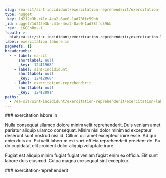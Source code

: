 ```yaml
---
slug: /ea-sit/sint-incididunt/exercitation-reprehenderit/exercitation-labore-in
type: nugget
_key: 1d212e3b-c41e-4ea2-8ae0-1ad78ffc59bb
_id: nugget/1d212e3b-c41e-4ea2-8ae0-1ad78ffc59bb
_rev: _iKCEnRm--A
fspath: >-
  blah/ea-sit/sint-incididunt/exercitation-reprehenderit/exercitation-labore-in.md
label: exercitation labore in
pageRefs: {}
breadcrumbs:
  - - label: ea-sit
      shortlabel: null
      _key: '12411968'
    - label: sint-incididunt
      shortlabel: null
      _key: '12412868'
    - label: exercitation-reprehenderit
      shortlabel: null
      _key: '12412891'
paths:
  - /ea-sit/sint-incididunt/exercitation-reprehenderit/exercitation-labore-in
---
```


<NuggetArea>
<Nugget slug="/ea-sit/sint-incididunt/exercitation-reprehenderit/exercitation-labore-in" type="nugget" _key="1d212e3b-c41e-4ea2-8ae0-1ad78ffc59bb" _id="nugget/1d212e3b-c41e-4ea2-8ae0-1ad78ffc59bb" _rev="_iKCEnRm--A" fspath="blah/ea-sit/sint-incididunt/exercitation-reprehenderit/exercitation-labore-in.md" label="exercitation labore in" paths="/ea-sit/sint-incididunt/exercitation-reprehenderit/exercitation-labore-in">
<NuggetBody>
### exercitation labore in

Nulla consequat ullamco dolore minim velit reprehenderit. Duis veniam amet pariatur aliquip ullamco consequat. Minim nisi dolor minim ad excepteur deserunt sunt nostrud nisi id. Cillum qui amet excepteur irure esse. Ad qui enim duis eu. Est velit laborum est sunt officia reprehenderit proident do. Ea do cupidatat elit proident dolor aliquip voluptate irure.

Fugiat est aliquip minim fugiat fugiat veniam fugiat enim ea officia. Elit sunt labore duis eiusmod. Culpa magna consequat sint excepteur.

</NuggetBody>
<Breadcrumbs>
<Crumbs>
<Crumb _key="12411968" label="ea-sit" /><Crumb _key="12412868" label="sint-incididunt" /><Crumb _key="12412891" label="exercitation-reprehenderit" />
</Crumbs>
</Breadcrumbs>
</Nugget>

<NuggetsInbound>
</NuggetsInbound>
<NuggetsOutbound>
</NuggetsOutbound>
</NuggetArea>
<PassagesInbound>
<Passage direction="inbound" type="passage" _key="12412891" _id="passage/12412891" _rev="_iKCEnRe--_" label="exercitation-reprehenderit" passage="exercitation-reprehenderit" fspath="blah/ea-sit/sint-incididunt/exercitation-reprehenderit" paths="/ea-sit/sint-incididunt/exercitation-reprehenderit" slug="/ea-sit/sint-incididunt/exercitation-reprehenderit">
<NuggetBody>
### exercitation-reprehenderit

</NuggetBody>
<Breadcrumbs>
<Crumbs>
<Crumb _key="12411968" label="ea-sit" /><Crumb _key="12412868" label="sint-incididunt" />
</Crumbs>
</Breadcrumbs>
</Passage>

</PassagesInbound>
<PassagesOutbound>
</PassagesOutbound>
